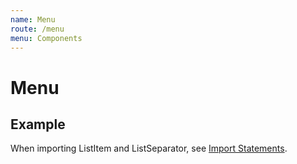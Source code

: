 ```yaml
---
name: Menu
route: /menu
menu: Components
---
```


# Menu

<limel-props name="limel-menu" />

## Example
When importing ListItem and ListSeparator, see [Import Statements](/#import-statements).
<limel-example name="limel-example-menu" /> 
